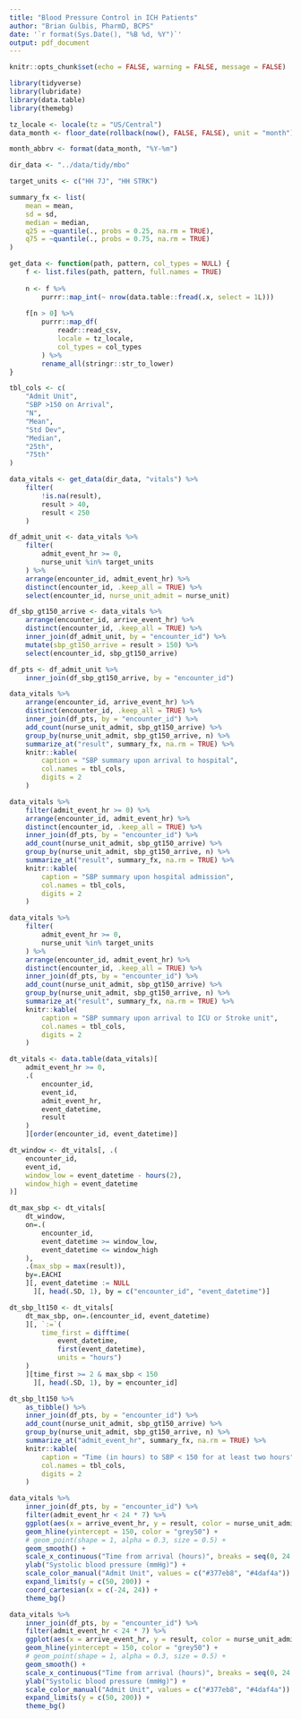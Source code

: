 ```yaml
---
title: "Blood Pressure Control in ICH Patients"
author: "Brian Gulbis, PharmD, BCPS"
date: '`r format(Sys.Date(), "%B %d, %Y")`'
output: pdf_document
---
```


```r
knitr::opts_chunk$set(echo = FALSE, warning = FALSE, message = FALSE)
```

```r
library(tidyverse)
library(lubridate)
library(data.table)
library(themebg)

tz_locale <- locale(tz = "US/Central")
data_month <- floor_date(rollback(now(), FALSE, FALSE), unit = "month")

month_abbrv <- format(data_month, "%Y-%m")

dir_data <- "../data/tidy/mbo"

target_units <- c("HH 7J", "HH STRK")

summary_fx <- list(
    mean = mean, 
    sd = sd, 
    median = median,
    q25 = ~quantile(., probs = 0.25, na.rm = TRUE),
    q75 = ~quantile(., probs = 0.75, na.rm = TRUE)
)

get_data <- function(path, pattern, col_types = NULL) {
    f <- list.files(path, pattern, full.names = TRUE)
    
    n <- f %>%
        purrr::map_int(~ nrow(data.table::fread(.x, select = 1L)))
    
    f[n > 0] %>%
        purrr::map_df(
            readr::read_csv,
            locale = tz_locale,
            col_types = col_types
        ) %>%
        rename_all(stringr::str_to_lower)
}

tbl_cols <- c(
    "Admit Unit",
    "SBP >150 on Arrival",
    "N",
    "Mean",
    "Std Dev",
    "Median",
    "25th",
    "75th"
)

```

```r
data_vitals <- get_data(dir_data, "vitals") %>%
    filter(
        !is.na(result),
        result > 40,
        result < 250
    )

df_admit_unit <- data_vitals %>%
    filter(
        admit_event_hr >= 0,
        nurse_unit %in% target_units
    ) %>%
    arrange(encounter_id, admit_event_hr) %>%
    distinct(encounter_id, .keep_all = TRUE) %>%
    select(encounter_id, nurse_unit_admit = nurse_unit)

df_sbp_gt150_arrive <- data_vitals %>%
    arrange(encounter_id, arrive_event_hr) %>%
    distinct(encounter_id, .keep_all = TRUE) %>%
    inner_join(df_admit_unit, by = "encounter_id") %>%
    mutate(sbp_gt150_arrive = result > 150) %>%
    select(encounter_id, sbp_gt150_arrive)

df_pts <- df_admit_unit %>%
    inner_join(df_sbp_gt150_arrive, by = "encounter_id")
```

```r
data_vitals %>%
    arrange(encounter_id, arrive_event_hr) %>%
    distinct(encounter_id, .keep_all = TRUE) %>%
    inner_join(df_pts, by = "encounter_id") %>%
    add_count(nurse_unit_admit, sbp_gt150_arrive) %>%
    group_by(nurse_unit_admit, sbp_gt150_arrive, n) %>%
    summarize_at("result", summary_fx, na.rm = TRUE) %>%
    knitr::kable(
        caption = "SBP summary upon arrival to hospital",
        col.names = tbl_cols,
        digits = 2
    )

```


```r
data_vitals %>%
    filter(admit_event_hr >= 0) %>%
    arrange(encounter_id, admit_event_hr) %>%
    distinct(encounter_id, .keep_all = TRUE) %>%
    inner_join(df_pts, by = "encounter_id") %>%
    add_count(nurse_unit_admit, sbp_gt150_arrive) %>%
    group_by(nurse_unit_admit, sbp_gt150_arrive, n) %>%
    summarize_at("result", summary_fx, na.rm = TRUE) %>%
    knitr::kable(
        caption = "SBP summary upon hospital admission",
        col.names = tbl_cols,
        digits = 2
    )
```

```r
data_vitals %>%
    filter(
        admit_event_hr >= 0,
        nurse_unit %in% target_units
    ) %>%
    arrange(encounter_id, admit_event_hr) %>%
    distinct(encounter_id, .keep_all = TRUE) %>%
    inner_join(df_pts, by = "encounter_id") %>%
    add_count(nurse_unit_admit, sbp_gt150_arrive) %>%
    group_by(nurse_unit_admit, sbp_gt150_arrive, n) %>%
    summarize_at("result", summary_fx, na.rm = TRUE) %>%
    knitr::kable(
        caption = "SBP summary upon arrival to ICU or Stroke unit",
        col.names = tbl_cols,
        digits = 2
    )
```


```r
dt_vitals <- data.table(data_vitals)[
    admit_event_hr >= 0,
    .(
        encounter_id, 
        event_id,
        admit_event_hr, 
        event_datetime, 
        result
    )
    ][order(encounter_id, event_datetime)]

dt_window <- dt_vitals[, .(
    encounter_id, 
    event_id, 
    window_low = event_datetime - hours(2), 
    window_high = event_datetime
)]

dt_max_sbp <- dt_vitals[
    dt_window, 
    on=.(
        encounter_id, 
        event_datetime >= window_low, 
        event_datetime <= window_high
    ), 
    .(max_sbp = max(result)), 
    by=.EACHI
    ][, event_datetime := NULL
      ][, head(.SD, 1), by = c("encounter_id", "event_datetime")]

dt_sbp_lt150 <- dt_vitals[
    dt_max_sbp, on=.(encounter_id, event_datetime)
    ][, `:=`(
        time_first = difftime(
            event_datetime, 
            first(event_datetime), 
            units = "hours")
    )
    ][time_first >= 2 & max_sbp < 150
      ][, head(.SD, 1), by = encounter_id]

dt_sbp_lt150 %>%
    as_tibble() %>%
    inner_join(df_pts, by = "encounter_id") %>%
    add_count(nurse_unit_admit, sbp_gt150_arrive) %>%
    group_by(nurse_unit_admit, sbp_gt150_arrive, n) %>%
    summarize_at("admit_event_hr", summary_fx, na.rm = TRUE) %>%
    knitr::kable(
        caption = "Time (in hours) to SBP < 150 for at least two hours",
        col.names = tbl_cols,
        digits = 2
    )
```

```r
data_vitals %>%
    inner_join(df_pts, by = "encounter_id") %>%
    filter(admit_event_hr < 24 * 7) %>%
    ggplot(aes(x = arrive_event_hr, y = result, color = nurse_unit_admit)) +
    geom_hline(yintercept = 150, color = "grey50") +
    # geom_point(shape = 1, alpha = 0.3, size = 0.5) +
    geom_smooth() +
    scale_x_continuous("Time from arrival (hours)", breaks = seq(0, 24 * 8, 24)) +
    ylab("Systolic blood pressure (mmHg)") +
    scale_color_manual("Admit Unit", values = c("#377eb8", "#4daf4a")) +
    expand_limits(y = c(50, 200)) +
    coord_cartesian(x = c(-24, 24)) +
    theme_bg()
```

```r
data_vitals %>%
    inner_join(df_pts, by = "encounter_id") %>%
    filter(admit_event_hr < 24 * 7) %>%
    ggplot(aes(x = arrive_event_hr, y = result, color = nurse_unit_admit)) +
    geom_hline(yintercept = 150, color = "grey50") +
    # geom_point(shape = 1, alpha = 0.3, size = 0.5) +
    geom_smooth() +
    scale_x_continuous("Time from arrival (hours)", breaks = seq(0, 24 * 8, 24)) +
    ylab("Systolic blood pressure (mmHg)") +
    scale_color_manual("Admit Unit", values = c("#377eb8", "#4daf4a")) +
    expand_limits(y = c(50, 200)) +
    theme_bg()
```
